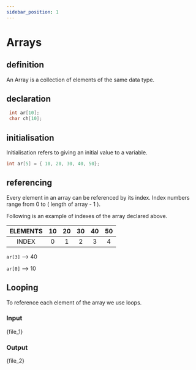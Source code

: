 ```yaml
---
sidebar_position: 1
---
```



# Arrays

## definition

An Array is a collection of elements of the same data type.

## declaration

```c
 int ar[10];
 char ch[10];
```

## initialisation

Initialisation refers to giving an initial value to a variable.

```c
int ar[5] = { 10, 20, 30, 40, 50};
```

## referencing

Every element in an array can be referenced by its index. Index numbers range from 0 to ( length of array - 1 ).

Following is an example of indexes of the array declared above.

| ELEMENTS | 10  | 20  | 30  | 40  | 50  |
| :------: | :-: | :-: | :-: | :-: | :-: |
|  INDEX   |  0  |  1  |  2  |  3  |  4  |

`ar[3]` --> 40

`ar[0]` --> 10

## Looping

To reference each element of the array we use loops.

### Input

<CodeBlock language="c">{file_1}</CodeBlock>

### Output

<CodeBlock language="c">{file_2}</CodeBlock>
